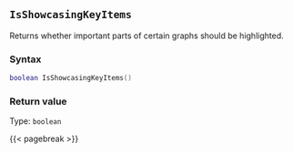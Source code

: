 ## `IsShowcasingKeyItems`

Returns whether important parts of certain graphs should be highlighted.

### Syntax {-}

``` .lua
boolean IsShowcasingKeyItems()
```


### Return value {-}

Type: `boolean`


{{< pagebreak >}}